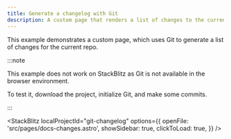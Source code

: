 ```yaml
---
title: Generate a changelog with Git
description: A custom page that renders a list of changes to the current repo using Git
---
```



This example demonstrates a custom page, which uses Git to generate a list of changes for the current repo.

:::note

This example does not work on StackBlitz as Git is not available in the browser environment.

To test it, download the project, initialize Git, and make some commits.

:::

<StackBlitz
	localProjectId="git-changelog"
	options={{
		openFile: 'src/pages/docs-changes.astro',
		showSidebar: true,
		clickToLoad: true,
	}}
/>

